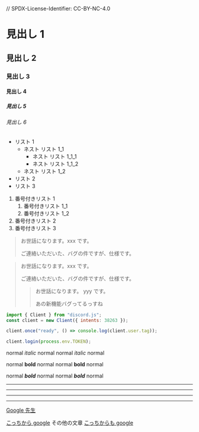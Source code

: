 // SPDX-License-Identifier: CC-BY-NC-4.0

# 見出し 1

## 見出し 2

### 見出し 3

#### 見出し 4

##### 見出し 5

###### 見出し 6

- リスト 1
  - ネスト リスト 1_1
    - ネスト リスト 1_1_1
    - ネスト リスト 1_1_2
  - ネスト リスト 1_2
- リスト 2
- リスト 3

1. 番号付きリスト 1
   1. 番号付きリスト 1_1
   2. 番号付きリスト 1_2
2. 番号付きリスト 2
3. 番号付きリスト 3

> お世話になります。xxx です。
>
> ご連絡いただいた、バグの件ですが、仕様です。

> お世話になります。xxx です。
>
> ご連絡いただいた、バグの件ですが、仕様です。
>
> > お世話になります。 yyy です。
> >
> > あの新機能バグってるっすね

```js
import { Client } from "discord.js";
const client = new Client({ intents: 38263 });

client.once("ready", () => console.log(client.user.tag));

client.login(process.env.TOKEN);
```

normal _italic_ normal
normal _italic_ normal

normal **bold** normal
normal **bold** normal

normal **_bold_** normal
normal **_bold_** normal

---

---

---

---

[Google 先生](https://www.google.co.jp/)

[こっちから google][google]
その他の文章
[こっちからも google][google]

[google]: https://www.google.co.jp/
